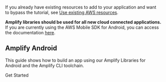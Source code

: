 If you already have existing resources to add to your application and want to bypass the tutorial, see [Use existing AWS resources](/gen1/[platform]/prev/start/project-setup/use-existing-resources/).

<Callout warning>

**Amplify libraries should be used for all new cloud connected applications.** If you are currently using the AWS Mobile SDK for Android, you can access the documentation [here](/gen1/[platform]/sdk/).

</Callout>

## Amplify Android

This guide shows how to build an app using our Amplify Libraries for Android and the Amplify CLI toolchain.

<InternalLinkButton href="/gen1/android/prev/start/project-setup/prerequisites/">
  <span slot="text">Get Started</span>
</InternalLinkButton>
